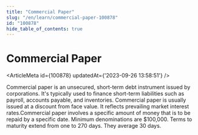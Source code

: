 ```yaml
---
title: "Commercial Paper"
slug: "/en/learn/commercial-paper-100878"
id: "100878"
hide_table_of_contents: true
---
```



# Commercial Paper

<ArticleMeta id={100878} updatedAt={'2023-09-26 13:58:51'} />
<div className='border-solid border-b border-t-0 my-4 border-[var(--ifm-color-gray-300)]' />

Commercial paper is an unsecured, short-term debt instrument issued by corporations. It's typically used to finance short-term liabilities such as payroll, accounts payable, and inventories. Commercial paper is usually issued at a discount from face value. It reflects prevailing market interest rates.Commercial paper involves a specific amount of money that is to be repaid by a specific date. Minimum denominations are $100,000. Terms to maturity extend from one to 270 days. They average 30 days.
